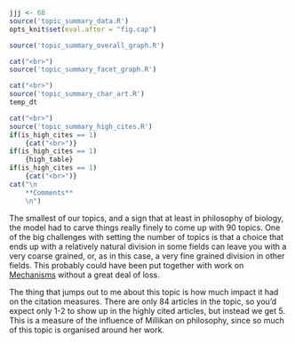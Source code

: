 ```r
jjj <- 68
source('topic_summary_data.R')
opts_knit$set(eval.after = "fig.cap")
```

```r
source('topic_summary_overall_graph.R')
```

```r
cat("<br>")
source('topic_summary_facet_graph.R')
```

```r
cat("<br>")
source('topic_summary_char_art.R')
temp_dt
```

```r
cat("<br>")
source('topic_summary_high_cites.R')
if(is_high_cites == 1)
	{cat("<br>")}
if(is_high_cites == 1)
	{high_table}
if(is_high_cites == 1)
	{cat("<br>")}
cat("\n
	**Comments**
	\n")
```

The smallest of our topics, and a sign that at least in philosophy of biology, the model had to carve things really finely to come up with 90 topics. One of the big challenges with setting the number of topics is that a choice that ends up with a relatively natural division in some fields can leave you with a very coarse grained, or, as in this case, a very fine grained division in other fields. This probably could have been put together with work on [Mechanisms](#topic18) without a great deal of loss.

The thing that jumps out to me about this topic is how much impact it had on the citation measures. There are only 84 articles in the topic, so you'd expect only 1-2 to show up in the highly cited articles, but instead we get 5. This is a measure of the influence of Millikan on philosophy, since so much of this topic is organised around her work.